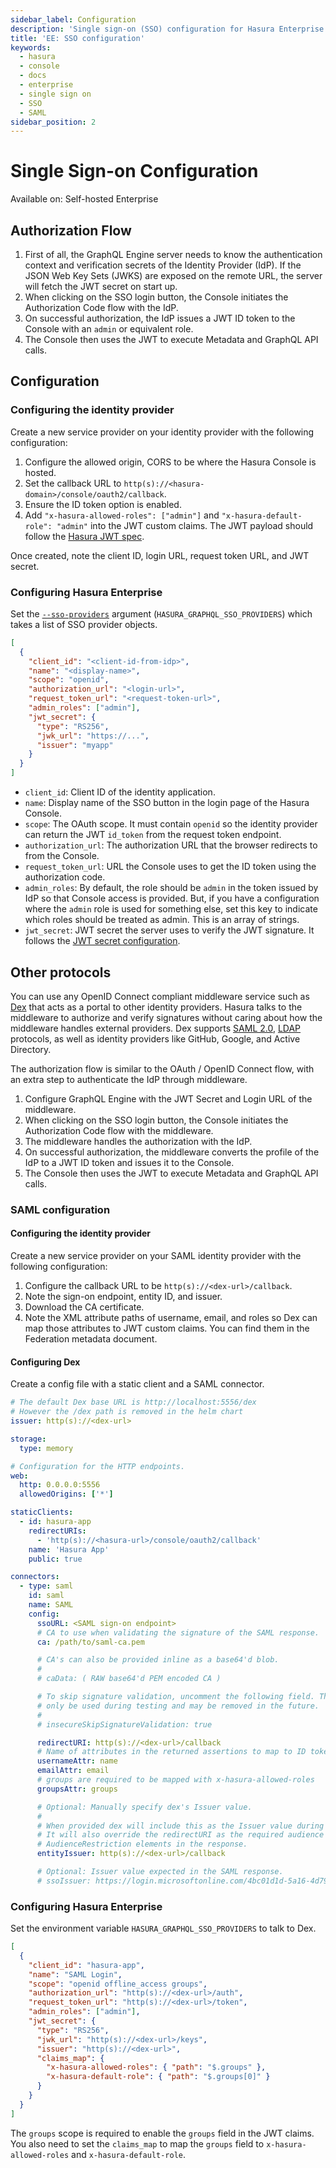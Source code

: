 ```yaml
---
sidebar_label: Configuration
description: 'Single sign-on (SSO) configuration for Hasura Enterprise Edition'
title: 'EE: SSO configuration'
keywords:
  - hasura
  - console
  - docs
  - enterprise
  - single sign on
  - SSO
  - SAML
sidebar_position: 2
---
```



# Single Sign-on Configuration

<div className="badge badge--primary heading-badge">Available on: Self-hosted Enterprise</div>

## Authorization Flow

<Thumbnail src="/img/enterprise/sso-auth-flow-oauth.png" alt="SSO OAuth flow" />

1. First of all, the GraphQL Engine server needs to know the authentication context and verification secrets of the
   Identity Provider (IdP). If the JSON Web Key Sets (JWKS) are exposed on the remote URL, the server will fetch the JWT
   secret on start up.
2. When clicking on the SSO login button, the Console initiates the Authorization Code flow with the IdP.
3. On successful authorization, the IdP issues a JWT ID token to the Console with an `admin` or equivalent role.
4. The Console then uses the JWT to execute Metadata and GraphQL API calls.

## Configuration

### Configuring the identity provider

Create a new service provider on your identity provider with the following configuration:

1. Configure the allowed origin, CORS to be where the Hasura Console is hosted.
2. Set the callback URL to `http(s)://<hasura-domain>/console/oauth2/callback`.
3. Ensure the ID token option is enabled.
4. Add `"x-hasura-allowed-roles": ["admin"]` and `"x-hasura-default-role": "admin"` into the JWT custom claims. The JWT
   payload should follow the [Hasura JWT spec](/auth/authentication/jwt.mdx#example-decoded-payload).

Once created, note the client ID, login URL, request token URL, and JWT secret.

### Configuring Hasura Enterprise

Set the [`--sso-providers`](/deployment/graphql-engine-flags/reference.mdx#single-sign-on-providers) argument
(`HASURA_GRAPHQL_SSO_PROVIDERS`) which takes a list of SSO provider objects.

```json
[
  {
    "client_id": "<client-id-from-idp>",
    "name": "<display-name>",
    "scope": "openid",
    "authorization_url": "<login-url>",
    "request_token_url": "<request-token-url>",
    "admin_roles": ["admin"],
    "jwt_secret": {
      "type": "RS256",
      "jwk_url": "https://...",
      "issuer": "myapp"
    }
  }
]
```

- `client_id`: Client ID of the identity application.
- `name`: Display name of the SSO button in the login page of the Hasura Console.
- `scope`: The OAuth scope. It must contain `openid` so the identity provider can return the JWT `id_token` from the
  request token endpoint.
- `authorization_url`: The authorization URL that the browser redirects to from the Console.
- `request_token_url`: URL the Console uses to get the ID token using the authorization code.
- `admin_roles`: By default, the role should be `admin` in the token issued by IdP so that Console access is provided.
  But, if you have a configuration where the `admin` role is used for something else, set this key to indicate which
  roles should be treated as admin. This is an array of strings.
- `jwt_secret`: JWT secret the server uses to verify the JWT signature. It follows the
  [JWT secret configuration](https://hasura.io/docs/latest/auth/authentication/jwt/#configure-hasura-jwt-mode).

## Other protocols

You can use any OpenID Connect compliant middleware service such as [Dex](https://github.com/dexidp/dex) that acts as a
portal to other identity providers. Hasura talks to the middleware to authorize and verify signatures without caring
about how the middleware handles external providers. Dex supports [SAML 2.0](https://dexidp.io/docs/connectors/saml/),
[LDAP](https://dexidp.io/docs/connectors/ldap/) protocols, as well as identity providers like GitHub, Google, and Active
Directory.

The authorization flow is similar to the OAuth / OpenID Connect flow, with an extra step to authenticate the IdP through
middleware.

<Thumbnail src="/img/enterprise/sso-auth-flow-middleware.png" alt="SSO middleware authentication flow" />

1. Configure GraphQL Engine with the JWT Secret and Login URL of the middleware.
2. When clicking on the SSO login button, the Console initiates the Authorization Code flow with the middleware.
3. The middleware handles the authorization with the IdP.
4. On successful authorization, the middleware converts the profile of the IdP to a JWT ID token and issues it to the
   Console.
5. The Console then uses the JWT to execute Metadata and GraphQL API calls.

### SAML configuration

#### Configuring the identity provider

Create a new service provider on your SAML identity provider with the following configuration:

1. Configure the callback URL to be `http(s)://<dex-url>/callback`.
2. Note the sign-on endpoint, entity ID, and issuer.
3. Download the CA certificate.
4. Note the XML attribute paths of username, email, and roles so Dex can map those attributes to JWT custom claims. You
   can find them in the Federation metadata document.

#### Configuring Dex

Create a config file with a static client and a SAML connector.

```yaml
# The default Dex base URL is http://localhost:5556/dex
# However the /dex path is removed in the helm chart
issuer: http(s)://<dex-url>

storage:
  type: memory

# Configuration for the HTTP endpoints.
web:
  http: 0.0.0.0:5556
  allowedOrigins: ['*']

staticClients:
  - id: hasura-app
    redirectURIs:
      - 'http(s)://<hasura-url>/console/oauth2/callback'
    name: 'Hasura App'
    public: true

connectors:
  - type: saml
    id: saml
    name: SAML
    config:
      ssoURL: <SAML sign-on endpoint>
      # CA to use when validating the signature of the SAML response.
      ca: /path/to/saml-ca.pem

      # CA's can also be provided inline as a base64'd blob.
      #
      # caData: ( RAW base64'd PEM encoded CA )

      # To skip signature validation, uncomment the following field. This should
      # only be used during testing and may be removed in the future.
      #
      # insecureSkipSignatureValidation: true

      redirectURI: http(s)://<dex-url>/callback
      # Name of attributes in the returned assertions to map to ID token claims.
      usernameAttr: name
      emailAttr: email
      # groups are required to be mapped with x-hasura-allowed-roles
      groupsAttr: groups

      # Optional: Manually specify dex's Issuer value.
      #
      # When provided dex will include this as the Issuer value during AuthnRequest.
      # It will also override the redirectURI as the required audience when evaluating
      # AudienceRestriction elements in the response.
      entityIssuer: http(s)://<dex-url>/callback

      # Optional: Issuer value expected in the SAML response.
      # ssoIssuer: https://login.microsoftonline.com/4bc01d1d-5a16-4d79-b651-5a5b592aeb57/v2.0
```

### Configuring Hasura Enterprise

Set the environment variable `HASURA_GRAPHQL_SSO_PROVIDERS` to talk to Dex.

```json
[
  {
    "client_id": "hasura-app",
    "name": "SAML Login",
    "scope": "openid offline_access groups",
    "authorization_url": "http(s)://<dex-url>/auth",
    "request_token_url": "http(s)://<dex-url>/token",
    "admin_roles": ["admin"],
    "jwt_secret": {
      "type": "RS256",
      "jwk_url": "http(s)://<dex-url>/keys",
      "issuer": "http(s)://<dex-url>",
      "claims_map": {
        "x-hasura-allowed-roles": { "path": "$.groups" },
        "x-hasura-default-role": { "path": "$.groups[0]" }
      }
    }
  }
]
```

The `groups` scope is required to enable the `groups` field in the JWT claims. You also need to set the `claims_map` to
map the `groups` field to `x-hasura-allowed-roles` and `x-hasura-default-role`.

